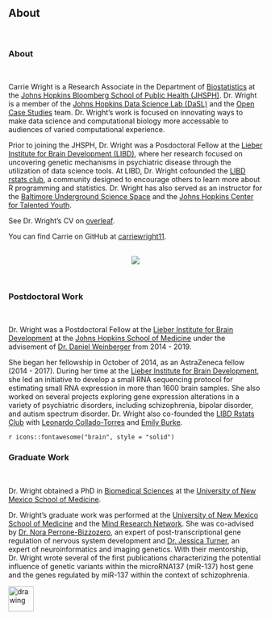 
###
###
&nbsp;
&nbsp;
&nbsp;
&nbsp;
&nbsp;



## About {.tabset .tabset-fade}
&nbsp;

### About

&nbsp;

Carrie Wright is a Research Associate in the Department of [Biostatistics](https://www.jhsph.edu/departments/biostatistics/) at the [Johns Hopkins Bloomberg School of Public Health (JHSPH)](https://www.jhsph.edu/). Dr. Wright is a member of the [Johns Hopkins Data Science Lab (DaSL)](https://jhudatascience.org/) and the [Open Case Studies](https://opencasestudies.github.io/) team.  Dr. Wright's work is focused on innovating ways to make data science and computational biology more accessable to audiences of varied computational experience.

Prior to joining the JHSPH, Dr. Wright was a Posdoctoral Fellow at the [Lieber Institute for Brain Development (LIBD)](https://www.libd.org/), where her research focused on uncovering genetic mechanisms in psychiatric disease through the utilization of data science tools. At LIBD, Dr. Wright cofounded the [LIBD rstats club](http://research.libd.org/rstatsclub/), a community designed to encourage others to learn more about R programming and statistics. Dr. Wright has also served as an instructor for the [Baltimore Underground Science Space](http://www.bugssonline.org/) and the [Johns Hopkins Center for Talented Youth](https://cty.jhu.edu/).

See Dr. Wright's CV on [overleaf](https://www.overleaf.com/read/jkhxnxcyctjn).
&nbsp;

You can find Carrie on GitHub at [carriewright11](https://github.com/carriewright11/).

&nbsp;<center>
![](http://ghchart.rshah.org/DA2536/carriewright11.svg){width=500px, }
</center>

&nbsp;
&nbsp;


<script type='text/javascript' id='clustrmaps' src='//cdn.clustrmaps.com/map_v2.js?cl=0e1633&w=300&t=n&d=mMJdncczrKczeO0j6-ofVvIOdAmrUwpy0FcAIJeCdV0&co=0b4975&ct=cdd4d9&cmo=3acc3a&cmn=ff5353'></script>

### Postdoctoral Work

&nbsp;

Dr. Wright was a Postdoctoral Fellow at the [Lieber Institute for Brain Development](https://www.libd.org/) at the [Johns Hopkins School of Medicine](https://www.hopkinsmedicine.org/) under the advisement of [Dr. Daniel Weinberger](https://en.wikipedia.org/wiki/Daniel_R._Weinberger) from 2014 - 2019.


She began her fellowship in October of 2014, as an AstraZeneca fellow (2014 - 2017). During her time at the [Lieber Institute for Brain Development](https://www.libd.org), she led an initiative to develop a small RNA sequencing protocol for estimating small RNA expression in more than 1600 brain samples. She also worked on several projects exploring gene expression alterations in a variety of psychiatric disorders, including schizophrenia, bipolar disorder, and autism spectrum disorder. Dr. Wright also co-founded the [LIBD Rstats Club](http://research.libd.org/rstatsclub/) with [Leonardo Collado-Torres](http://lcolladotor.github.io) and [Emily Burke](https://www.libd.org/team/emily-e-burke/). 

`r icons::fontawesome("brain", style = "solid")`

### Graduate Work

&nbsp;

Dr. Wright obtained a PhD in [Biomedical Sciences](https://hsc.unm.edu/research/brep/graduate/bsgp/index.html) at the [University of New Mexico School of Medicine](https://som.unm.edu/).  

Dr. Wright's graduate work was performed at the [University of New Mexico School of Medicine](https://som.unm.edu/) and the [Mind Research Network](https://www.mrn.org/). She was co-advised by [Dr. Nora Perrone-Bizzozero](https://hsc.unm.edu/nmarc/directory/researcher-profiles/nora-perrone-bizzozero.html), an expert of post-transcriptional gene regulation of nervous system development and [Dr. Jessica Turner](http://psychology.gsu.edu/profile/jessica-turner/), an expert of neuroinformatics and imaging genetics. With their mentorship, Dr. Wright wrote several of the first publications characterizing the potential influence of genetic variants within the microRNA137 (miR-137) host gene and the genes regulated by miR-137 within the context of schizophrenia.

<img src="NM.png" alt="drawing" style="width:50px;"/>


